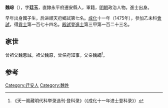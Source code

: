 '''魏琮'''（{{bd|1433年||？}}），字'''廷玉'''，直隸永平府遷安縣人，軍籍，[[明朝|明朝]]政治人物。進士出身。

早年出身國子生，后进順天府鄉試第七名。[[成化|成化]]十一年（1475年），參加乙未科[[會試|會試]]，得[[貢士|貢士]]第一百七十四名。[[殿試|殿試]]登[[進士|進士]]第三甲第一百二十三名。

==家世==
曾祖父[[魏思誠|魏思誠]]。祖父[[魏原|魏原]]，曾任府知事。父亲[[魏綱|魏綱]]<ref>《天一阁藏明代科举录选刊·登科录》（《成化十一年进士登科录》）</ref>。

==参考==
{{reflist}}
{{明朝人物小作品}}
{{成化十一年乙未科殿試金榜}}

[[Category:迁安人|Category:迁安人]]
[[Category:魏姓|Category:魏姓]]